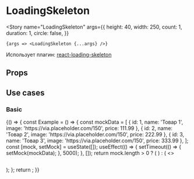 
<Meta title="Standart / LoadingSkeleton" component={LoadingSkeleton} />

# LoadingSkeleton

<Story
    name="LoadingSkeleton"
    args={{
        height: 40,
        width: 250,
        count: 1,
        duration: 1,
        circle: false,
    }}
>
    {args => <LoadingSkeleton {...args} />}
</Story>

Использует плагин: [react-loading-skeleton](https://github.com/dvtng/react-loading-skeleton#readme)

## Props

<ArgsTable story="LoadingSkeleton" />

## Use cases

### Basic

<Canvas>
    <Story name="Basic">
        {() => {
            const Example = () => {
                const mockData = [
                    { id: 1, name: 'Товар 1', image: 'https://via.placeholder.com/150', price: 111.99 },
                    { id: 2, name: 'Товар 2', image: 'https://via.placeholder.com/150', price: 222.99 },
                    { id: 3, name: 'Товар 3', image: 'https://via.placeholder.com/150', price: 333.99 },
                ];
                const [mock, setMock] = useState([]);
                useEffect(() => {
                    setTimeout(() => {
                        setMock(mockData);
                    }, 5000);
                }, []);
                return mock.length > 0 ? (
                    <Subcategory name="Название подкатегории" products={mock} onAddToCart={action('onAddToCart')} />
                ) : (
                    <>
                        <h2 style={{ ...typography('h2'), marginBottom: scale(2), maxWidth: '440px' }}>
                            <LoadingSkeleton />
                        </h2>
                        <Layout auto={scale(25)}>
                            <Layout.Item>
                                <LoadingSkeleton height={250} />
                            </Layout.Item>
                            <Layout.Item>
                                <LoadingSkeleton height={250} />
                            </Layout.Item>
                            <Layout.Item>
                                <LoadingSkeleton height={250} />
                            </Layout.Item>
                        </Layout>
                    </>
                );
            };
            return <Example />;
        }}
    </Story>
</Canvas>
